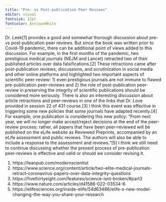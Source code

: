 ```yaml
---
title: "Pre- vs Post-publication Peer Reviews"
editor: visual
fontsize: 12pt
fontcolor: AntiqueWhite
---
```


Dr. Leek\[1\] provides a good and somewhat thorough discussion about pre- vs post-publication peer reviews. But since the book was written prior to Covid-19 pandemic, there can be additional point of views added to this discussion. For example, in the first months of the pandemic, two prestigious medical journals (NEJM and Lancet) retracted two of their published articles over data falsifications.\[2\] These retractions came after post-publication reviews, discussions, and scrutinization in social media and other online platforms and highlighted two important aspects of scientific peer-review: 1) even prestigious journals are not immune to flawed pre-publication peer-reviews and 2) the role of post-publication peer-review in preserving the integrity of scientific publications should be considered more seriously. There is also an interesting discussion about article retractions and peer-reviews in one of the links that Dr. Love provided in session 22 of 431 course.\[3\] I think this event was effective in triggering some new policies that some journals have adapted recently.\[4\] For example, one publication is considering this new policy: "From next year, we will no longer make accept/reject decisions at the end of the peer-review process; rather, all papers that have been peer-reviewed will be published on the eLife website as Reviewed Preprints, accompanied by an eLife assessment and public reviews. The authors will also be able to include a response to the assessment and reviews."\[5\] I think we still need to continue discussing whether the present process of pre-publication peer-reviews is effective and valid or should we consider revising it.

1.  https://leanpub.com/modernscientist
2.  https://www.science.org/content/article/two-elite-medical-journals-retract-coronavirus-papers-over-data-integrity-questions
3.  https://fivethirtyeight.com/features/science-isnt-broken/#part3
4.  https://www.nature.com/articles/d41586-022-03534-6
5.  https://elifesciences.org/inside-elife/54d63486/elife-s-new-model-changing-the-way-you-share-your-research

 
